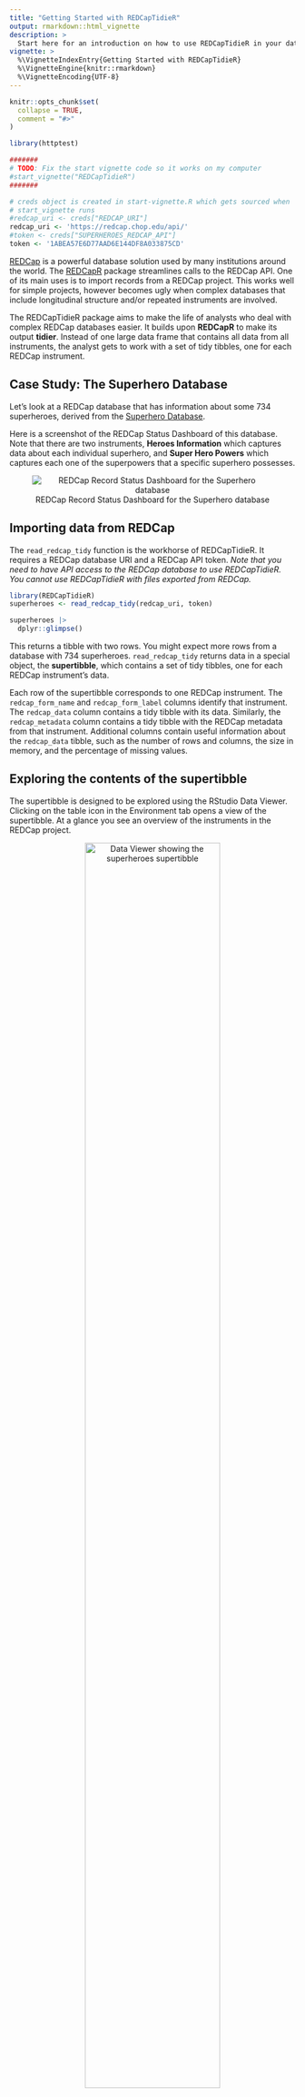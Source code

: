 ```yaml
---
title: "Getting Started with REDCapTidieR"
output: rmarkdown::html_vignette
description: >
  Start here for an introduction on how to use REDCapTidieR in your data analysis.
vignette: >
  %\VignetteIndexEntry{Getting Started with REDCapTidieR}
  %\VignetteEngine{knitr::rmarkdown}
  %\VignetteEncoding{UTF-8}
---
```


```r
knitr::opts_chunk$set(
  collapse = TRUE,
  comment = "#>"
)
```

```r
library(httptest)

#######
# TODO: Fix the start vignette code so it works on my computer
#start_vignette("REDCapTidieR")
#######

# creds object is created in start-vignette.R which gets sourced when
# start_vignette runs
#redcap_uri <- creds["REDCAP_URI"]
redcap_uri <- 'https://redcap.chop.edu/api/'
#token <- creds["SUPERHEROES_REDCAP_API"]
token <- '1ABEA57E6D77AAD6E144DF8A033875CD'
```

[REDCap](https://www.project-redcap.org/) is a powerful database solution used by many institutions around the world. The [REDCapR](https://ouhscbbmc.github.io/REDCapR/) package streamlines calls to the REDCap API. One of its main uses is to import records from a REDCap project. This works well for simple projects, however becomes ugly when complex databases that include longitudinal structure and/or repeated instruments are involved.

The REDCapTidieR package aims to make the life of analysts who deal with complex REDCap databases easier. It builds upon **REDCapR** to make its output **tidier**. Instead of one large data frame that contains all data from all instruments, the analyst gets to work with a set of tidy tibbles, one for each REDCap instrument.

## Case Study: The Superhero Database

Let's look at a REDCap database that has information about some 734 superheroes, derived from the [Superhero Database](https://www.superherodb.com/).

Here is a screenshot of the REDCap Status Dashboard of this database. Note that there are two instruments, **Heroes Information** which captures data about each individual superhero, and **Super Hero Powers** which captures each one of the superpowers that a specific superhero possesses.

<center>

![REDCap Record Status Dashboard for the Superhero database](record_status_dash.png)

</center>

## Importing data from REDCap

The `read_redcap_tidy` function is the workhorse of REDCapTidieR. It requires a REDCap database URI and a REDCap API token. *Note that you need to have API access to the REDCap database to use REDCapTidieR. You cannot use REDCapTidieR with files exported from REDCap.*

```r
library(REDCapTidieR)
superheroes <- read_redcap_tidy(redcap_uri, token)

superheroes |>
  dplyr::glimpse()
```

This returns a tibble with two rows. You might expect more rows from a database with 734 superheroes. `read_redcap_tidy` returns data in a special object, the **supertibble**, which contains a set of tidy tibbles, one for each REDCap instrument's data.

Each row of the supertibble corresponds to one REDCap instrument. The `redcap_form_name` and `redcap_form_label` columns identify that instrument. The `redcap_data` column contains a tidy tibble with its data. Similarly, the `redcap_metadata` column contains a tidy tibble with the REDCap metadata from that instrument. Additional columns contain useful information about the `redcap_data` tibble, such as the number of rows and columns, the size in memory, and the percentage of missing values.

## Exploring the contents of the supertibble

The supertibble is designed to be explored using the RStudio Data Viewer. Clicking on the table icon in the Environment tab opens a view of the supertibble. At a glance you see an overview of the instruments in the REDCap project.

<center>

![Data Viewer showing the `superheroes` supertibble](viewer-supertibble.gif){width=75%}

</center>

You can drill down into the individual data tables in the `redcap_data` and `redcap_metadata` columns. Note that in the `heroes_information` each row represents a superhero, identified by their `record_id`.

<center>

![Data Viewer showing the `heroes_information` tibble](viewer-heroes-information.gif){width=75%}
</center>

In the `super_hero_powers` data tibble, each row represents a superpower of a specific hero. Each row is identified by the combination of `record_id` and `redcap_repeat_instance`. This difference in granularity is because `super_hero_powers` is a **repeating** instrument whereas `heroes_information` is a **nonrepeating** instrument.

<center>

![Data Viewer showing the `super_hero_powers` tibble](viewer-super-hero-powers.gif){width=75%}
</center>

You can also explore the tibbles in the `redcap_metadata` column to find out about field labels, field types, and other field attributes.

<center>

![Data Viewer showing a the metadata tibble of `heroes_information`](viewer-metadata.gif){width=100%}

</center>

## Extracting tibbles from the supertibble

REDCapTidieR provides three different functions to extract tibbles with data from individual instruments from a supertibble.

### Binding tibbles into the environment

The `bind_tables` function takes a supertibble and binds individual instruments directly into the environment. Note how the `super_hero_powers` and `heroes_information` tibbles appear in the Environment pane.

<center>

![](bind-tables.gif){width=75%}

</center>

By default, `bind_tables` extracts all data tibbles from the supertibble. With the `tbls` argument you can specify a subset of tibbles that should be extracted. You can also supply your own environment object to which the tibbles will be added using the `environment` argument.

### Extracting a list of tibbles

The `extract_tables` function takes a supertibble and returns a list of tibbles. The default is to extract all tibbles.

```r
superheroes_list <- superheroes |>
  extract_tables()

superheroes_list |>
  str(max.level = 1)
```

You can use tidyselect semantics to select specific tibbles.

```r
superheroes |>
  extract_tables(ends_with("powers")) |>
  str(max.level = 1)
```

### Extracting a single tibble

The `extract_table()` takes a supertibble and returns a single tibble.

```r
superheroes |>
  extract_table("heroes_information")
```

## Adding variable labels with the labelled package

`REDCapTidieR` integrates with the [labelled](http://larmarange.github.io/labelled/) package to allow you to attach labels to variables in the supertibble. Variable labels can make data exploration easier. An increasing number of R packages support labelled data, including [ggplot](https://ggplot2.tidyverse.org/) (via [ggeasy](https://jonocarroll.github.io/ggeasy/)) and [gtsummary](https://www.danieldsjoberg.com/gtsummary/). The RStudio Data Viewer shows variable labels below variable names.

<center>

![](labelled-supertibble.png){width=75%}

</center>

The `make_labelled()` function takes a supertibble and returns a supertibble with variable labels applied to the variables of the supertibble as well as to the variables of all the tibbles in `redcap_data` and `redcap_metadata`.

The `labelled::look_for` function can be used to explore the variable labels of a tibble.

```r
superheroes |>
  make_labelled() |>
  bind_tables()

labelled::look_for(heroes_information)
```

Where did these labels come from? These labels are actually the REDCap field labels that prompt data entry in the REDCap instrument! REDCapTidieR places them into the `field_label` variable of the `redcap_metadata` tibble corresponding to the instrument.

<center>

![](heroes-information-redcap-form.png){width=75%}

</center>

The label for `name` doesn't look quite right. Let's remove that trailing `:`. The `make_labelled` function has a `format_labels` argument that you can use to preprocess labels before applying them to the variables.

```r
superheroes |>
  make_labelled(format_labels = ~gsub(":", "", .)) |>
  bind_tables()

labelled::look_for(heroes_information, "hero")
```

Removing trailing `:` characters is a fairly common operation, so REDCapTidieR provides a helper function that can be passed to the `format_labels` argument:

```r
fmt_strip_trailing_colon("Hero name:")
```

See the other available helpers with `` ?`format-helpers` ``.

The `format_labels` argument will also accept a multiple functions in a vector or list. Any function that takes a character vector and returns a modified character vector can be used. `make_labelled` will process the variable labels using these functions in the order they are supplied. In the following example, we remove the trailing colon and make the labels lower case.

```r
superheroes |>
  make_labelled(
    format_labels = c(
      fmt_strip_trailing_colon, 
      base::tolower)
    ) |>
  bind_tables()

labelled::look_for(heroes_information)
```

```r
end_vignette()
```
